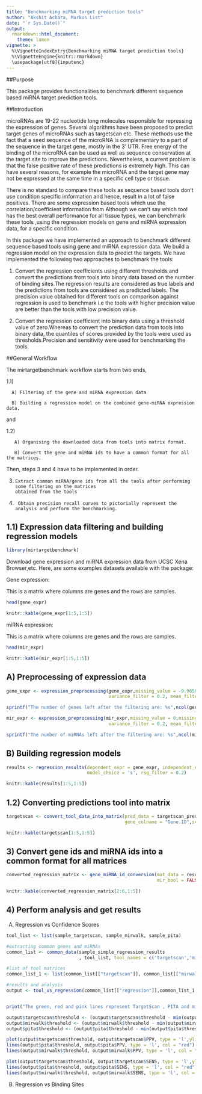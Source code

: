```yaml
---
title: "Benchmarking miRNA target prediction tools"
author: "Akshit Achara, Markus List"
date: "`r Sys.Date()`"
output: 
  rmarkdown::html_document:
    theme: lumen
vignette: >
  %\VignetteIndexEntry{Benchmarking miRNA target prediction tools}
  %\VignetteEngine{knitr::rmarkdown}
  \usepackage[utf8]{inputenc}
---
```


##Purpose

This package provides functionalities to benchmark different sequence based miRNA target prediction tools.

##Introduction

microRNAs are 19-22 nucleotide long molecules responsible for repressing the expression of genes. Several algorithms have been proposed to predict target genes of microRNAs such as targetscan etc. These methods use the fact that a seed sequence of the microRNA is complementary to a part of the sequence in the target gene, mostly in the 3' UTR. Free energy of the binding of the microRNA can be used as well as sequence conservation at the target site to improve the predictions. Nevertheless, a current problem is that the false positive rate of these predictions is extremely high. This can have several reasons, for example the microRNA and the target gene may not be expressed at the same time in a specific cell type or tissue. 

There is no standard to compare these tools as sequence based tools don't use condition specific imformation and hence, result in a lot of false positives. There are some expression based tools which use the correlation/coefficient information from Although we can't say which tool has the best overall performance for all tissue types, we can benchmark these tools ,using the regression models on gene and miRNA expression data, for a specific condition.  

In this package we have implemented an approach to benchmark different sequence based tools using gene and miRNA expression data. We build a regression model on the expression data to predict the targets. We have implemented the following two approaches to benchmark the tools:

1) Convert the regression coefficients using different thresholds and convert the predictions from tools into binary data based on the number of binding sites.The regression results are considered as true labels and the predictions from tools are considered as predicted labels. The precision value obtained for different tools on comparison against regression is used to benchmark i.e the tools with higher precision value are better than the tools with low precision value.    

2) Convert the regression coefficient into binary data using a threshold value of zero.Whereas to convert the prediction data from tools into binary data, the quantiles of scores provided by the tools were used as thresholds.Precision and sensitivity were used for benchmarking the tools.

##General Workflow

The mirtargetbenchmark workflow starts from two ends,

1.1) 

      A) Filtering of the gene and miRNA expression data
      
      B) Building a regression model on the combined gene-miRNA expression data.

and 

1.2)  
           
       A) Organising the downloaded data from tools into matrix format.
      
       B) Convert the gene and miRNA ids to have a common format for all the matrices.

Then, steps 3 and 4 have to be implemented in order.


3)  
    
        
        Extract common miRNA/gene ids from all the tools after performing some filtering on the matrices 
        obtained from the tools
   
4) 
  
    
        Obtain precision recall curves to pictorially represent the analysis and perform the benchmarking.

## 1.1) Expression data filtering and building regression models

```r
library(mirtargetbenchmark)
```

Download gene expression and miRNA expression data from UCSC Xena Browser,etc. Here, are some examples datasets
available with the package:

Gene expression:

This is a matrix where columns are genes and the rows are samples. 

```r
head(gene_expr)
```
    
```r
knitr::kable(gene_expr[1:5,1:5])
```

miRNA expression:

This is a matrix where columns are genes and the rows are samples. 

```r
head(mir_expr)
```


```r
knitr::kable(mir_expr[1:5,1:5])
```


## A) Preprocessing of expression data

```r
gene_expr <- expression_preprocessing(gene_expr,missing_value = -9.9658,missing_value_filter = 90 ,
                                      variance_filter = 0.2, mean_filter = 0.2)
```

```r
sprintf("The number of genes left after the filtering are: %s",ncol(gene_expr))

```


```r
mir_expr <- expression_preprocessing(mir_expr,missing_value = 0,missing_value_filter = 90 ,
                                      variance_filter = 0.2, mean_filter = 0.2)
```

```r
sprintf("The number of miRNAs left after the filtering are: %s",ncol(mir_expr))
```

## B) Building regression models

```r
results <- regression_results(dependent_expr = gene_expr, independent_expr = mir_expr, 
                              model_choice = 's', rsq_filter = 0.2)
```

```r
knitr::kable(results[1:5,1:5])
```


## 1.2) Converting predictions tool into matrix
```r
targetscan <- convert_tool_data_into_matrix(pred_data = targetscan_pred[1:1000,],miRNA_colname = "miRNA",
                                            gene_colname = "Gene.ID",score_colname = "context...score")
```

```r
knitr::kable(targetscan[1:5,1:5])
```

## 3) Convert gene ids and miRNA ids into a common format for all matrices

```r

converted_regression_matrix <- gene_miRNA_id_conversion(mat_data = results,cgid = "ensembl_gene_id_version",
                                                        mir_bool = FALSE) 

```

```r
knitr::kable(converted_regression_matrix[2:6,1:5])
```

## 4) Perform analysis and get results

A) Regression vs Confidence Scores


```r

tool_list <- list(sample_targetscan, sample_mirwalk, sample_pita)

#extracting common genes and miRNAs
common_list <- common_data(sample_simple_regression_results
                           , tool_list, tool_names = c('targetscan','mirwalk','pita'))

#list of tool matrices
common_list_1 <- list(common_list[["targetscan"]], common_list[["mirwalk"]], common_list[["pita"]])

#results and analysis
output <- tool_vs_regression(common_list[["regression"]],common_list_1, tool_names = c('targetscan','mirwalk','pita'))



```

```r
print("The green, red and pink lines represent TargetScan , PITA and miRWalk respectively")
```


```r
output$targetscan$threshold <- (output$targetscan$threshold - min(output$targetscan$threshold))/(max(output$targetscan$threshold) - min(output$targetscan$threshold))
output$mirwalk$threshold <- (output$mirwalk$threshold - min(output$mirwalk$threshold))/(max(output$mirwalk$threshold) - min(output$mirwalk$threshold))
output$pita$threshold <- (output$pita$threshold - min(output$pita$threshold))/(max(output$pita$threshold) - min(output$pita$threshold))

plot(output$targetscan$threshold, output$targetscan$PPV, type = 'l',ylim = c(0,1), xlim = c(0,1), col = "green", xlab = "thresholds", ylab = "precision")
lines(output$pita$threshold, output$pita$PPV, type = 'l', col = "red")
lines(output$mirwalk$threshold, output$mirwalk$PPV, type = 'l', col = "pink")

plot(output$targetscan$threshold, output$targetscan$SENS, type = 'l',ylim = c(0,1), xlim = c(0,1), col = "green", xlab = "thresholds", ylab = "precision")
lines(output$pita$threshold, output$pita$SENS, type = 'l', col = "red")
lines(output$mirwalk$threshold, output$mirwalk$SENS, type = 'l', col = "pink")

```


B) Regression vs Binding Sites




